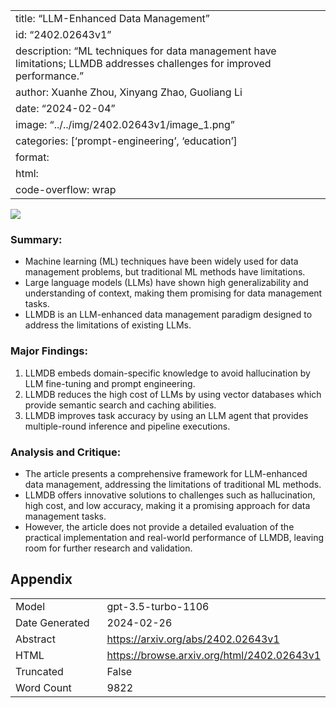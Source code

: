
---
title: "LLM-Enhanced Data Management"
id: "2402.02643v1"
description: "ML techniques for data management have limitations; LLMDB addresses challenges for improved performance."
author: Xuanhe Zhou, Xinyang Zhao, Guoliang Li
date: "2024-02-04"
image: "../../img/2402.02643v1/image_1.png"
categories: ['prompt-engineering', 'education']
format:
  html:
    code-overflow: wrap
---

![](../../img/2402.02643v1/image_1.png)

### **Summary:**
- Machine learning (ML) techniques have been widely used for data management problems, but traditional ML methods have limitations.
- Large language models (LLMs) have shown high generalizability and understanding of context, making them promising for data management tasks.
- LLMDB is an LLM-enhanced data management paradigm designed to address the limitations of existing LLMs.

### Major Findings:
1. LLMDB embeds domain-specific knowledge to avoid hallucination by LLM fine-tuning and prompt engineering.
2. LLMDB reduces the high cost of LLMs by using vector databases which provide semantic search and caching abilities.
3. LLMDB improves task accuracy by using an LLM agent that provides multiple-round inference and pipeline executions.

### Analysis and Critique:
- The article presents a comprehensive framework for LLM-enhanced data management, addressing the limitations of traditional ML methods.
- LLMDB offers innovative solutions to challenges such as hallucination, high cost, and low accuracy, making it a promising approach for data management tasks.
- However, the article does not provide a detailed evaluation of the practical implementation and real-world performance of LLMDB, leaving room for further research and validation.

## Appendix

|          |          |
|----------|----------|
| Model     | gpt-3.5-turbo-1106       |
| Date Generated     | 2024-02-26       |
| Abstract | [https://arxiv.org/abs/2402.02643v1](https://arxiv.org/abs/2402.02643v1)        |
| HTML     | [https://browse.arxiv.org/html/2402.02643v1](https://browse.arxiv.org/html/2402.02643v1)       |
| Truncated       | False       |
| Word Count       | 9822       |